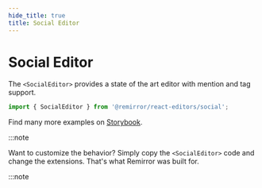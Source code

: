 ```yaml
---
hide_title: true
title: Social Editor
---
```



# Social Editor

The `<SocialEditor>` provides a state of the art editor with mention and tag support.

```ts
import { SocialEditor } from '@remirror/react-editors/social';
```

<Basic />

Find many more examples on [Storybook](https://remirror.vercel.app/?path=/story/editors-social--basic).

:::note

Want to customize the behavior? Simply copy the `<SocialEditor>` code and change the extensions. That's what Remirror was built for.

:::note

